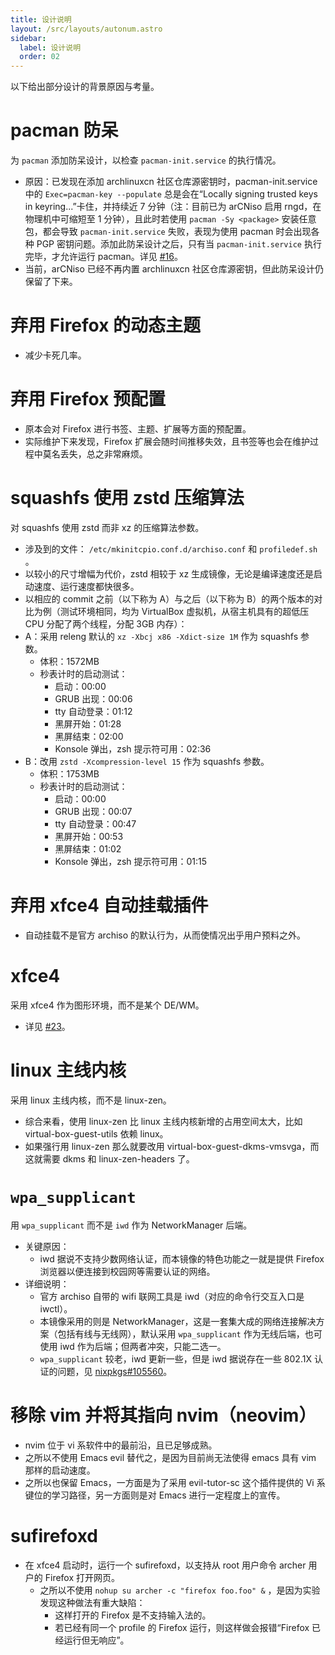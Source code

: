 ```yaml
---
title: 设计说明
layout: /src/layouts/autonum.astro
sidebar:
  label: 设计说明
  order: 02
---
```


以下给出部分设计的背景原因与考量。

# pacman 防呆
为 `pacman` 添加防呆设计，以检查 `pacman-init.service` 的执行情况。
- 原因：已发现在添加 archlinuxcn 社区仓库源密钥时，pacman-init.service 中的 `Exec=pacman-key --populate` 总是会在“Locally signing trusted keys in keyring...”卡住，并持续近 7 分钟（注：目前已为 arCNiso 启用 rngd，在物理机中可缩短至 1 分钟），且此时若使用 `pacman -Sy <package>` 安装任意包，都会导致 `pacman-init.service` 失败，表现为使用 pacman 时会出现各种 PGP 密钥问题。添加此防呆设计之后，只有当 `pacman-init.service` 执行完毕，才允许运行 pacman。详见 [#16](https://github.com/clsty/arCNiso/issues/16)。
- 当前，arCNiso 已经不再内置 archlinuxcn 社区仓库源密钥，但此防呆设计仍保留了下来。

# 弃用 Firefox 的动态主题
- 减少卡死几率。

# 弃用 Firefox 预配置
- 原本会对 Firefox 进行书签、主题、扩展等方面的预配置。
- 实际维护下来发现，Firefox 扩展会随时间推移失效，且书签等也会在维护过程中莫名丢失，总之非常麻烦。 

# squashfs 使用 zstd 压缩算法
对 squashfs 使用 zstd 而非 xz 的压缩算法参数。
- 涉及到的文件： `/etc/mkinitcpio.conf.d/archiso.conf` 和 `profiledef.sh` 。
- 以较小的尺寸增幅为代价，zstd 相较于 xz 生成镜像，无论是编译速度还是启动速度、运行速度都快很多。
- 以相应的 commit 之前（以下称为 A）与之后（以下称为 B）的两个版本的对比为例（测试环境相同，均为 VirtualBox 虚拟机，从宿主机具有的超低压 CPU 分配了两个线程，分配 3GB 内存）：
- A：采用 releng 默认的 `xz -Xbcj x86 -Xdict-size 1M` 作为 squashfs 参数。
  - 体积：1572MB
  - 秒表计时的启动测试：
    - 启动：00:00
    - GRUB 出现：00:06
    - tty 自动登录：01:12
    - 黑屏开始：01:28
    - 黑屏结束：02:00
    - Konsole 弹出，zsh 提示符可用：02:36
- B：改用 `zstd -Xcompression-level 15` 作为 squashfs 参数。
  - 体积：1753MB
  - 秒表计时的启动测试：
    - 启动：00:00
    - GRUB 出现：00:07
    - tty 自动登录：00:47
    - 黑屏开始：00:53
    - 黑屏结束：01:02
    - Konsole 弹出，zsh 提示符可用：01:15

# 弃用 xfce4 自动挂载插件
- 自动挂载不是官方 archiso 的默认行为，从而使情况出乎用户预料之外。

# xfce4
采用 xfce4 作为图形环境，而不是某个 DE/WM。
- 详见 [#23](https://github.com/clsty/arCNiso/discussions/23)。

# linux 主线内核
采用 linux 主线内核，而不是 linux-zen。
- 综合来看，使用 linux-zen 比 linux 主线内核新增的占用空间太大，比如 virtual-box-guest-utils 依赖 linux。
- 如果强行用 linux-zen 那么就要改用 virtual-box-guest-dkms-vmsvga，而这就需要 dkms 和 linux-zen-headers 了。

# `wpa_supplicant`
用 `wpa_supplicant` 而不是 `iwd` 作为 NetworkManager 后端。
- 关键原因：
  - iwd 据说不支持少数网络认证，而本镜像的特色功能之一就是提供 Firefox 浏览器以便连接到校园网等需要认证的网络。
- 详细说明：
  - 官方 archiso 自带的 wifi 联网工具是 iwd（对应的命令行交互入口是 iwctl）。
  - 本镜像采用的则是 NetworkManager，这是一套集大成的网络连接解决方案（包括有线与无线网），默认采用 `wpa_supplicant` 作为无线后端，也可使用 iwd 作为后端；但两者冲突，只能二选一。
  - `wpa_supplicant` 较老，iwd 更新一些，但是 iwd 据说存在一些 802.1X 认证的问题，见 [nixpkgs#105560](https://github.com/NixOS/nixpkgs/issues/105560)。

# 移除 vim 并将其指向 nvim（neovim）
- nvim 位于 vi 系软件中的最前沿，且已足够成熟。
- 之所以不使用 Emacs evil 替代之，是因为目前尚无法使得 emacs 具有 vim 那样的启动速度。
- 之所以也保留 Emacs，一方面是为了采用 evil-tutor-sc 这个插件提供的 Vi 系键位的学习路径，另一方面则是对 Emacs 进行一定程度上的宣传。

# sufirefoxd
- 在 xfce4 启动时，运行一个 sufirefoxd，以支持从 root 用户命令 archer 用户的 Firefox 打开网页。
  - 之所以不使用 `nohup su archer -c "firefox foo.foo" &` ，是因为实验发现这种做法有重大缺陷：
    - 这样打开的 Firefox 是不支持输入法的。
    - 若已经有同一个 profile 的 Firefox 运行，则这样做会报错“Firefox 已经运行但无响应”。

